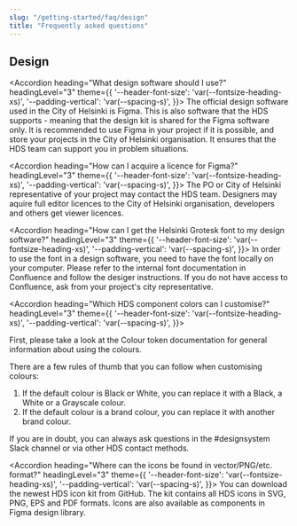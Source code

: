 ```yaml
---
slug: "/getting-started/faq/design"
title: "Frequently asked questions"
---
```





## Design

<Accordion 
  heading="What design software should I use?" 
  headingLevel="3" 
  theme={{
    '--header-font-size': 'var(--fontsize-heading-xs)',
    '--padding-vertical': 'var(--spacing-s)',
  }}>
  The official design software used in the City of Helsinki is Figma. This is also software that the HDS supports - meaning that the design kit is shared for the Figma software only. It is recommended to use Figma in your project if it is possible, and store your projects in the City of Helsinki organisation. It ensures that the HDS team can support you in problem situations.
</Accordion>

<Accordion 
  heading="How can I acquire a licence for Figma?" 
  headingLevel="3" 
  theme={{
    '--header-font-size': 'var(--fontsize-heading-xs)',
    '--padding-vertical': 'var(--spacing-s)',
  }}>
  The PO or City of Helsinki representative of your project may contact the HDS team. Designers may aquire full editor licences to the City of Helsinki organisation, developers and others get viewer licences.
</Accordion>

<Accordion 
  heading="How can I get the Helsinki Grotesk font to my design software?" 
  headingLevel="3" 
  theme={{
    '--header-font-size': 'var(--fontsize-heading-xs)',
    '--padding-vertical': 'var(--spacing-s)',
  }}>
  In order to use the font in a design software, you need to have the font locally on your computer. Please refer to <ExternalLink openInNewTab openInNewTabAriaLabel="Opens in a new tab" openInExternalDomainAriaLabel="Opens a different website" href="https://helsinkisolutionoffice.atlassian.net/wiki/spaces/DD/pages/296058881/Using+Helsinki+Grotesk+fonts">the internal font documentation in Confluence</ExternalLink> and follow the desiger instructions. If you do not have access to Confluence, ask from your project's city representative.
</Accordion>

<Accordion 
  heading="Which HDS component colors can I customise?" 
  headingLevel="3" 
  theme={{
    '--header-font-size': 'var(--fontsize-heading-xs)',
    '--padding-vertical': 'var(--spacing-s)',
  }}>
  <p>
  First, please take a look at <InternalLink size="M" href="/foundation/design-tokens/colour">the Colour token documentation</InternalLink> for general information about using the colours.

  There are a few rules of thumb that you can follow when customising colours:

  <ol>
    <li>If the default colour is Black or White, you can replace it with a Black, a White or a Grayscale colour.</li>
    <li>If the default colour is a brand colour, you can replace it with another brand colour.</li>
  </ol>

  If you are in doubt, you can always ask questions in the #designsystem Slack channel or via other HDS contact methods.
  </p>
</Accordion>

<Accordion 
  heading="Where can the icons be found in vector/PNG/etc. format?" 
  headingLevel="3" 
  theme={{
    '--header-font-size': 'var(--fontsize-heading-xs)',
    '--padding-vertical': 'var(--spacing-s)',
  }}>
  You can <ExternalLink
    href="https://github.com/City-of-Helsinki/helsinki-design-system/releases/latest/download/hds-icon-kit.zip"
    size="M"
    external
    openInNewTab
    openInExternalDomainAriaLabel="Opens a different website."
    openInNewTabAriaLabel="Opens in a new tab.">
  download the newest HDS icon kit from GitHub.</ExternalLink> The kit contains all HDS icons in SVG, PNG, EPS and PDF formats. Icons are also available as components in Figma design library.
</Accordion>
